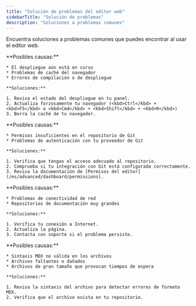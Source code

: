 ```yaml
---
title: "Solución de problemas del editor web"
sidebarTitle: "Solución de problemas"
description: "Soluciones a problemas comunes"
---
```


Encuentra soluciones a problemas comunes que puedes encontrar al usar el editor web.

<AccordionGroup>
  <Accordion title="Los cambios no aparecen después de publicar">
    **Posibles causas:**

    * El despliegue aún está en curso
    * Problemas de caché del navegador
    * Errores de compilación o de despliegue

    **Soluciones:**

    1. Revisa el estado del despliegue en tu panel.
    2. Actualiza forzosamente tu navegador (<kbd>Ctrl</kbd> + <kbd>F5</kbd> o <kbd>Cmd</kbd> + <kbd>Shift</kbd> + <kbd>R</kbd>)
    3. Borra la caché de tu navegador.
  </Accordion>

  <Accordion title="Errores de permisos al publicar">
    **Posibles causas:**

    * Permisos insuficientes en el repositorio de Git
    * Problemas de autenticación con tu proveedor de Git

    **Soluciones:**

    1. Verifica que tengas el acceso adecuado al repositorio.
    2. Comprueba si tu integración con Git está configurada correctamente.
    3. Revisa la documentación de [Permisos del editor](/es/advanced/dashboard/permissions).
  </Accordion>

  <Accordion title="Problemas al cargar el editor">
    **Posibles causas:**

    * Problemas de conectividad de red
    * Repositorios de documentación muy grandes

    **Soluciones:**

    1. Verifica tu conexión a Internet.
    2. Actualiza la página.
    3. Contacta con soporte si el problema persiste.
  </Accordion>

  <Accordion title="Archivos que no cargan o muestran errores">
    **Posibles causas:**

    * Sintaxis MDX no válida en los archivos
    * Archivos faltantes o dañados
    * Archivos de gran tamaño que provocan tiempos de espera

    **Soluciones:**

    1. Revisa la sintaxis del archivo para detectar errores de formato MDX.
    2. Verifica que el archivo exista en tu repositorio.
  </Accordion>
</AccordionGroup>